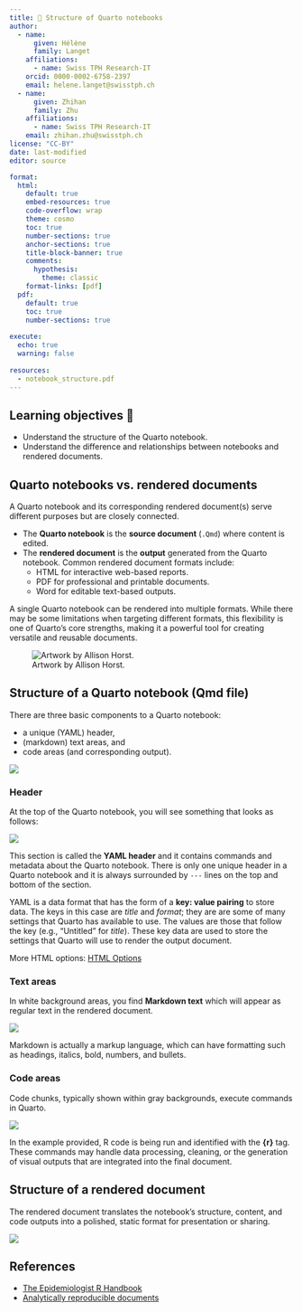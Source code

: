 ```yaml
---
title: 📘 Structure of Quarto notebooks
author:
  - name:
      given: Hélène
      family: Langet
    affiliations:
      - name: Swiss TPH Research-IT
    orcid: 0000-0002-6758-2397
    email: helene.langet@swisstph.ch
  - name:
      given: Zhihan
      family: Zhu
    affiliations:
      - name: Swiss TPH Research-IT
    email: zhihan.zhu@swisstph.ch
license: "CC-BY"
date: last-modified
editor: source

format:
  html:
    default: true
    embed-resources: true
    code-overflow: wrap
    theme: cosmo
    toc: true
    number-sections: true
    anchor-sections: true
    title-block-banner: true
    comments:
      hypothesis: 
        theme: classic
    format-links: [pdf]
  pdf:
    default: true
    toc: true
    number-sections: true
    
execute:
  echo: true
  warning: false
  
resources:
  - notebook_structure.pdf  
---
```


## Learning objectives 🎯

-   Understand the structure of the Quarto notebook.
-   Understand the difference and relationships between notebooks and rendered documents.

## Quarto notebooks vs. rendered documents

A Quarto notebook and its corresponding rendered document(s) serve different purposes but are closely connected. 

- The **Quarto notebook** is the **source document** (`.Qmd`) where content is edited.
- The **rendered document** is the **output** generated from the Quarto notebook. Common rendered document formats include:
    - HTML for interactive web-based reports.
    - PDF for professional and printable documents.
    - Word for editable text-based outputs.
    
A single Quarto notebook can be rendered into multiple formats. While there may be some limitations when targeting different formats, this flexibility is one of Quarto's core strengths, making it a powerful tool for creating versatile and reusable documents.
    
![Artwork by Allison Horst.](../images/qmd_render_schema.png){#fig-quarto-render}

## Structure of a Quarto notebook (Qmd file)

There are three basic components to a Quarto notebook: 

- a unique (YAML) header,
- (markdown) text areas, and
- code areas (and corresponding output).

![](../images/notebook_structure.png){#fig-quarto-structure}

::: panel-tabset
### Header

At the top of the Quarto notebook, you will see something that looks as follows:

![](../images/notebook_structure_header.png)

This section is called the **YAML header** and it contains commands and metadata about the Quarto notebook. There is only one unique header in a Quarto notebook and it is always surrounded by `---` lines on the top and bottom of the section.

YAML is a data format that has the form of a **key: value pairing** to store data. The keys in this case are *title* and *format*; they are are some of many settings that Quarto has available to use. The values are those that follow the key (e.g., “Untitled” for *title*). These key data are used to store the settings that Quarto will use to render the output document.

More HTML options: [HTML Options](https://quarto.org/docs/reference/formats/html.html)

### Text areas

In white background areas, you find **Markdown text** which will appear as regular text in the rendered document. 

![](../images/notebook_structure_markdown.png)

Markdown is actually a markup language, which can have formatting such as headings, italics, bold, numbers, and bullets.

### Code areas

Code chunks, typically shown within gray backgrounds, execute commands in Quarto.

![](../images/notebook_structure_code.png)

In the example provided, R code is being run and identified with the **{r}** tag. These commands may handle data processing, cleaning, or the generation of visual outputs that are integrated into the final document.

:::


## Structure of a rendered document

The rendered document translates the notebook's structure, content, and code outputs into a polished, static format for presentation or sharing.

![](../images/document_structure.png)

## References

-   [The Epidemiologist R Handbook](https://epirhandbook.com)
-   [Analytically reproducible documents](https://r-cubed-v2.rostools.org/reproducible-documents)
